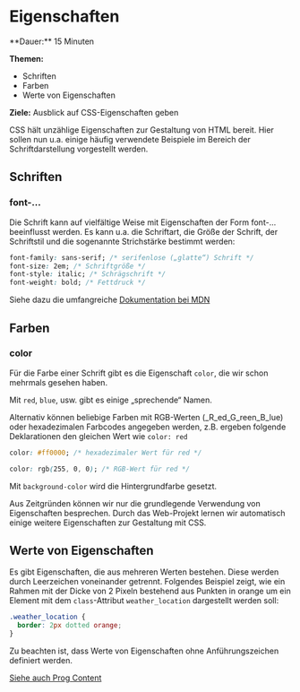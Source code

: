 
# Eigenschaften

<Callout>
  **Dauer:** 15 Minuten

  **Themen:**
  - Schriften
  - Farben
  - Werte von Eigenschaften

  **Ziele:** Ausblick auf CSS-Eigenschaften geben
</Callout>

CSS hält unzählige Eigenschaften zur Gestaltung von HTML 
bereit. Hier sollen nun u.a. einige häufig verwendete 
Beispiele im Bereich der Schriftdarstellung vorgestellt 
werden.

## Schriften

### font-...

Die Schrift kann auf vielfältige Weise mit Eigenschaften der 
Form font-... beeinflusst werden. Es kann u.a. die 
Schriftart, die Größe der Schrift, der Schriftstil und die 
sogenannte Strichstärke bestimmt werden:

```css
font-family: sans-serif; /* serifenlose („glatte“) Schrift */
font-size: 2em; /* Schriftgröße */
font-style: italic; /* Schrägschrift */
font-weight: bold; /* Fettdruck */
```

Siehe dazu die umfangreiche [Dokumentation bei MDN](https://developer.mozilla.org/en-US/docs/Web/CSS/font)

## Farben

### color

Für die Farbe einer Schrift gibt es die Eigenschaft
`color`, die wir schon mehrmals gesehen haben.

Mit `red`, `blue`, usw. gibt es einige „sprechende“
Namen.

Alternativ können beliebige Farben mit RGB-Werten 
(_R_ed_G_reen_B_lue) oder hexadezimalen Farbcodes angegeben 
werden, z.B. ergeben folgende Deklarationen den gleichen Wert 
wie `color: red`

```css
color: #ff0000; /* hexadezimaler Wert für red */
```

```css
color: rgb(255, 0, 0); /* RGB-Wert für red */
```

Mit `background-color` wird die Hintergrundfarbe gesetzt.

<Callout type="warning">
Aus Zeitgründen können wir nur die grundlegende 
Verwendung von Eigenschaften besprechen. Durch das
Web-Projekt lernen wir automatisch einige weitere
Eigenschaften zur Gestaltung mit CSS.
</Callout>

## Werte von Eigenschaften

Es gibt Eigenschaften, die aus mehreren Werten bestehen.
Diese werden durch Leerzeichen voneinander getrennt.
Folgendes Beispiel zeigt, wie ein Rahmen mit der Dicke
von 2 Pixeln bestehend aus Punkten in orange um ein 
Element mit dem `class`-Attribut `weather_location`
dargestellt werden soll:

```css
.weather_location {
  border: 2px dotted orange;
}
```

Zu beachten ist, dass Werte von Eigenschaften ohne 
Anführungszeichen definiert werden.

[Siehe auch Prog Content](https://www.progcontent.com/css-kompakt/eigenschaften)
